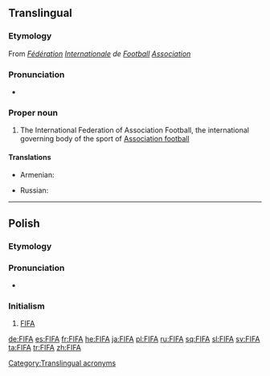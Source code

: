 {{also|fifa|fi fa|fi. fa.}}
==Translingual==
{{wikipedia}}

===Etymology===
From {{etyl|fr|mul}} ''[[fédération|Fédération]] [[international|Internationale]] de [[football#French|Football]] [[association#French|Association]]''

===Pronunciation===
* {{a|English}} {{IPA|/ˈfiːfə/|lang=mul}}

===Proper noun===
{{en-proper noun}}

# {{context|football|lang=mul}} The International Federation of Association Football, the international governing body of the sport of [[association football|Association football]]

====Translations====
{{trans-top|the International Federation of Association Football}}
* Armenian: {{t-|hy|ՖԻՖԱ|tr=FIFA|sc=Armn}}
{{trans-mid}}
* Russian: {{t-|ru|ФИФА|tr=FIFÁ|sc=Cyrl}}
{{trans-bottom}}

[[Category:Translingual acronyms]]
----

==Polish==

===Etymology===
{{etyl|en|pl}} {{term|FIFA|lang=en}}

===Pronunciation===
* {{IPA|/ˈfifa/|lang=pl}}

===Initialism===
{{head|pl|initialism|g=f}}

# [[#English|FIFA]]

[[de:FIFA]]
[[es:FIFA]]
[[fr:FIFA]]
[[he:FIFA]]
[[ja:FIFA]]
[[pl:FIFA]]
[[ru:FIFA]]
[[sq:FIFA]]
[[sl:FIFA]]
[[sv:FIFA]]
[[ta:FIFA]]
[[tr:FIFA]]
[[zh:FIFA]]
